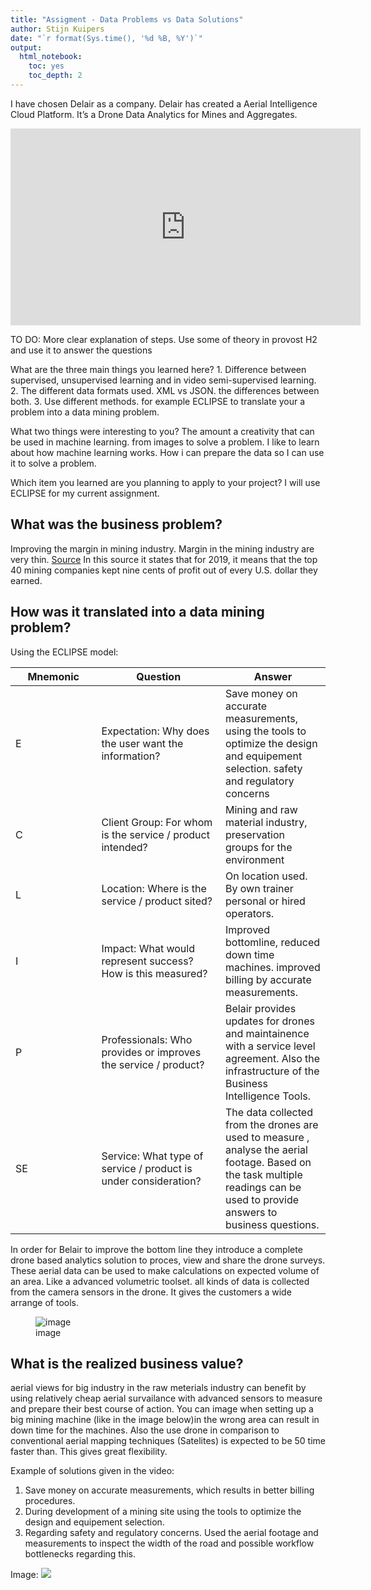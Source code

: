 ```yaml
---
title: "Assigment - Data Problems vs Data Solutions"
author: Stijn Kuipers
date: "`r format(Sys.time(), '%d %B, %Y')`"
output:
  html_notebook:
    toc: yes
    toc_depth: 2
---
```


I have chosen Delair as a company. Delair has created a Aerial Intelligence Cloud Platform. It's a Drone Data Analytics for Mines and Aggregates. 

<iframe width="560" height="315" src="https://www.youtube.com/embed/fp7Sus5MGQY" frameborder="0" allow="accelerometer; autoplay; clipboard-write; encrypted-media; gyroscope; picture-in-picture" allowfullscreen data-external="1"></iframe>

TO DO:
More clear explanation of steps. Use some of theory in provost H2 and use it to answer the questions

What are the three main things you learned here?
1. Difference between supervised, unsupervised learning and in video semi-supervised learning.
2. The different data formats used. XML vs JSON. the differences between both.
3. Use different methods. for example ECLIPSE to translate your a problem into a data mining problem.

What two things were interesting to you?
The amount a creativity that can be used in machine learning. from images to solve a problem.
I like to learn about how machine learning works. How i can prepare the data so I can use it to solve a problem.

Which item you learned are you planning to apply to your project?
I will use ECLIPSE for my current assignment.

## What was the business problem?

Improving the margin in mining industry. Margin in the mining industry are very thin. [Source](https://www.statista.com/statistics/208725/net-profit-margin-of-the-top-mining-companies/#:~:text=For%202019%2C%20it%20means%20that,every%20U.S.%20dollar%20they%20earned.&text=The%20average%20net%20profit%20margin%20of%20the%20world's%20top%2040,to%20nine%20percent%20in%202019.) In this source it states that for 2019, it means that the top 40 mining companies kept nine cents of profit out of every U.S. dollar they earned.



## How was it translated into a data mining problem?

Using the ECLIPSE model:

Mnemonic | Question                                                               | Answer
---------| -------------                                                          |-----------
E        | Expectation: Why does the user want the information?                   | Save money on accurate measurements, using the tools to optimize the design and equipement selection. safety and regulatory concerns
C        | Client Group: For whom is the service / product intended?              | Mining and raw material industry, preservation groups for the environment  
L        | Location: Where is the service / product sited?                        | On location used. By own trainer personal or hired operators.
I        | Impact: What would represent success? How is this measured?            | Improved bottomline, reduced down time machines. improved billing by accurate measurements.
P        | Professionals: Who provides or improves the service / product?         | Belair provides updates for drones and maintainence with a service level agreement. Also the infrastructure of the Business Intelligence Tools. 
SE       | Service: What type of service / product is under consideration?        | The data collected from the drones are used to measure , analyse the aerial footage. Based on the task multiple readings can be used to provide answers to business questions.

In order for Belair to improve the bottom line they introduce a complete drone based analytics solution to proces, view and share the drone surveys. These aerial data can be used to make calculations on expected volume of an area. Like a advanced volumetric toolset. all kinds of data is collected from the camera sensors in the drone. It gives the customers a wide arrange of tools.

![image](Knipsel.PNG)

## What is the realized business value?

aerial views for big industry in the raw meterials industry can benefit by using relatively cheap aerial survailance with advanced sensors to measure and prepare their best course of action. You can image when setting up a big mining machine (like in the image below)in the wrong area can result in down time for the machines. Also the use drone in comparison to conventional aerial mapping techniques (Satelites) is expected to be 50 time faster than. This gives great flexibility. 

Example of solutions given in the video:

1. Save money on accurate measurements, which results in better billing procedures. 
2. During development of a mining site using the tools to optimize the design and equipement selection.
3. Regarding safety and regulatory concerns. Used the aerial footage and measurements to inspect the width of the road and possible workflow bottlenecks regarding this.

Image: ![](https://upload.wikimedia.org/wikipedia/commons/4/4c/Garzweiler_Tagebau-1230.jpg)

